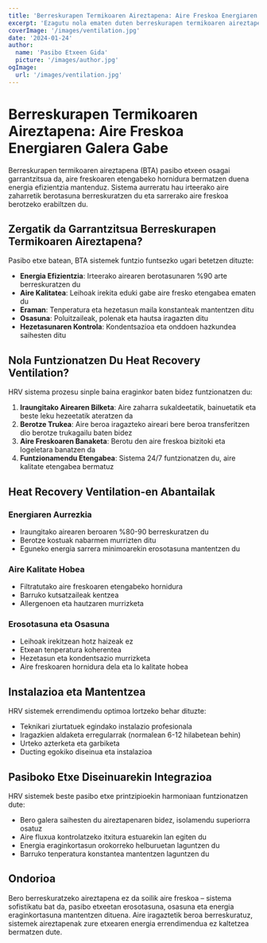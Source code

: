```yaml
---
title: 'Berreskurapen Termikoaren Aireztapena: Aire Freskoa Energiaren Galera Gabe'
excerpt: 'Ezagutu nola ematen duten berreskurapen termikoaren aireztapen sistemek aire freskoa, pasibo etxeetan energia efizientzia mantenduz.'
coverImage: '/images/ventilation.jpg'
date: '2024-01-24'
author:
  name: 'Pasibo Etxeen Gida'
  picture: '/images/author.jpg'
ogImage:
  url: '/images/ventilation.jpg'
---
```


# Berreskurapen Termikoaren Aireztapena: Aire Freskoa Energiaren Galera Gabe

Berreskurapen termikoaren aireztapena (BTA) pasibo etxeen osagai garrantzitsua da, aire freskoaren etengabeko hornidura bermatzen duena energia efizientzia mantenduz. Sistema aurreratu hau irteerako aire zaharretik berotasuna berreskuratzen du eta sarrerako aire freskoa berotzeko erabiltzen du.

## Zergatik da Garrantzitsua Berreskurapen Termikoaren Aireztapena?

Pasibo etxe batean, BTA sistemek funtzio funtsezko ugari betetzen dituzte:

- **Energia Efizientzia**: Irteerako airearen berotasunaren %90 arte berreskuratzen du
- **Aire Kalitatea**: Leihoak irekita eduki gabe aire fresko etengabea ematen du
- **Eraman**: Tenperatura eta hezetasun maila konstanteak mantentzen ditu
- **Osasuna**: Poluitzaileak, polenak eta hautsa iragazten ditu
- **Hezetasunaren Kontrola**: Kondentsazioa eta onddoen hazkundea saihesten ditu

## Nola Funtzionatzen Du Heat Recovery Ventilation?

HRV sistema prozesu sinple baina eraginkor baten bidez funtzionatzen du:

1. **Iraungitako Airearen Bilketa**: Aire zaharra sukaldeetatik, bainuetatik eta beste leku hezeetatik ateratzen da
2. **Berotze Trukea**: Aire beroa iragazteko aireari bere beroa transferitzen dio berotze trukagailu baten bidez
3. **Aire Freskoaren Banaketa**: Berotu den aire freskoa bizitoki eta logeletara banatzen da
4. **Funtzionamendu Etengabea**: Sistema 24/7 funtzionatzen du, aire kalitate etengabea bermatuz

## Heat Recovery Ventilation-en Abantailak

### Energiaren Aurrezkia
- Iraungitako airearen beroaren %80-90 berreskuratzen du
- Berotze kostuak nabarmen murrizten ditu
- Eguneko energia sarrera minimoarekin erosotasuna mantentzen du

### Aire Kalitate Hobea
- Filtratutako aire freskoaren etengabeko hornidura
- Barruko kutsatzaileak kentzea
- Allergenoen eta hautzaren murrizketa

### Erosotasuna eta Osasuna
- Leihoak irekitzean hotz haizeak ez
- Etxean tenperatura koherentea
- Hezetasun eta kondentsazio murrizketa
- Aire freskoaren hornidura dela eta lo kalitate hobea

## Instalazioa eta Mantentzea

HRV sistemek errendimendu optimoa lortzeko behar dituzte:

- Teknikari ziurtatuek egindako instalazio profesionala
- Iragazkien aldaketa erregularrak (normalean 6-12 hilabetean behin)
- Urteko azterketa eta garbiketa
- Ducting egokiko diseinua eta instalazioa

## Pasiboko Etxe Diseinuarekin Integrazioa

HRV sistemek beste pasibo etxe printzipioekin harmoniaan funtzionatzen dute:

- Bero galera saihesten du aireztapenaren bidez, isolamendu superiorra osatuz
- Aire fluxua kontrolatzeko itxitura estuarekin lan egiten du
- Energia eraginkortasun orokorreko helburuetan laguntzen du
- Barruko tenperatura konstantea mantentzen laguntzen du

## Ondorioa

Bero berreskuratzeko aireztapena ez da soilik aire freskoa – sistema sofistikatu bat da, pasibo etxeetan erosotasuna, osasuna eta energia eraginkortasuna mantentzen dituena. Aire iragaztetik beroa berreskuratuz, sistemek aireztapenak zure etxearen energia errendimendua ez kaltetzea bermatzen dute.